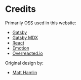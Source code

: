 # Credits

Primarily OSS used in this website: 

- [Gatsby](https://www.gatsbyjs.org/)
- [Gatsby MDX](https://gatsby-mdx.netlify.com)
- [React](https://reactjs.org)
- [Emotion](https://emotion.sh)
- [Overreacted.io](http://overreacted.io)

Original design by: 

- [Matt Hamlin](http://github.com/matthamlin)

